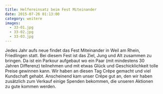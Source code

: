```yaml
---
title: Helfereinsatz beim Fest Miteinander
date: 2015-07-26 01:13:00
category: weitere
images:
  - 33-01.jpg
  - 33-02.jpg
  - 33-03.jpg
---
```


Jedes Jahr aufs neue findet das Fest Miteinander in Weil am Rhein, Friedlingen statt. Bei diesem Fest ist das Ziel, Jung und Alt zusammen zu bringen. Da ist ein Parkour aufgebaut wo ein Paar (mit mindestens 30 Jahren Differenz) teilnehmen und mit etwas Glück und Geschicklichkeit tolle Preise gewinnen kann. Wir haben an diesen Tag Crêpe gemacht und viel Kundschaft gehabt. Anscheinend kam unser Crêpe gut an, den wir haben zusätzlich zum Verkauf einige Spenden bekommen, die unseren Aktionen zu gute kommen werden.
